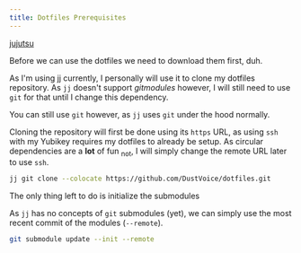 ```yaml
---
title: Dotfiles Prerequisites
---
```



<Card title="Optional" icon="puzzle">

[jujutsu](https://archlinux.org/packages/extra/x86_64/jujutsu/)

</Card>

Before we can use the dotfiles we need to download them first, duh.

<Card title="jujutsu">

As I'm using [jj](https://github.com/martinvonz/jj) currently,
I personally will use it to clone my dotfiles repository.
As `jj` doesn't support _gitmodules_ however,
I will still need to use `git` for that until I change this dependency.

<Aside>

You can still use `git` however, as `jj` uses `git` under the hood normally.

</Aside>

</Card>

Cloning the repository will first be done using its `https` URL, as using `ssh` with my Yubikey requires my dotfiles to already be setup.
As circular dependencies are a **lot** of fun <sub>not</sub>, I will simply change the remote URL later to use `ssh`.

```sh
jj git clone --colocate https://github.com/DustVoice/dotfiles.git
```

The only thing left to do is initialize the submodules

<Aside>

As `jj` has no concepts of `git` submodules (yet), we can simply use the most recent commit of the modules (`--remote`).

</Aside>

```sh
git submodule update --init --remote
```
